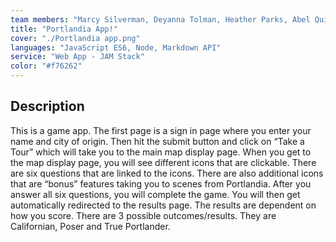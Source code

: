 ```yaml
---
team members: "Marcy Silverman, Deyanna Tolman, Heather Parks, Abel Quintero"
title: "Portlandia App!"
cover: "./Portlandia app.png"
languages: "JavaScript ES6, Node, Markdown API"
service: "Web App - JAM Stack"
color: "#f76262"
---
```


## Description

This is a game app. The first page is a sign in page where you enter your name and city of origin. Then hit the submit button and click on “Take a Tour” which will take you to the main map display page. When you get to the map display page, you will see different icons that are clickable. There are six questions that are linked to the icons. There are also additional icons that are “bonus” features taking you to scenes from Portlandia. After you answer all six questions, you will complete the game. You will then get automatically redirected to the results page. The results are dependent on how you score. There are 3 possible outcomes/results. They are Californian, Poser and True Portlander.
